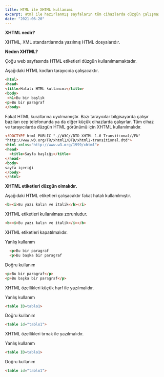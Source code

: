 ```yaml
---
title: HTML ile XHTML kullanımı
excerpt: Html ile hazırlanmış sayfaların tüm cihazlarda düzgün çalışması için geliştirilmiş olan XHTML hakkında bilgi verdikten sonra HTML ile XHTML arasındaki farkları açıkladım.
date: "2021-06-20"
---
```


<b>XHTML nedir?</b>

XHTML, XML standartlarında yazılmış HTML dosyalarıdır.

<b>Neden XHTML?</b>

Çoğu web sayfasında HTML etiketleri düzgün kullanılmamaktadır.

Aşağıdaki HTML kodları tarayıcıda çalışacaktır.

``` html
<html>
<head>
<title>Hatalı HTML kullanımı</title>
<body>
 <h1>Bu bir başlık
<p>Bu bir paragraf
</body>
```

Fakat HTML kurallarına uyulmamıştır. Bazı tarayıcılar bilgisayarda çalışır bazıları cep telefonunda ya da diğer küçük cihazlarda çalışırlar. Tüm cihaz ve tarayıcılarda düzgün HTML görünümü için XHTML kullanılmalıdır.

``` html
<!DOCTYPE html PUBLIC "-//W3C//DTD XHTML 1.0 Transitional//EN"
"http://www.w3.org/TR/xhtml1/DTD/xhtml1-transitional.dtd">
<html xmlns="http://www.w3.org/1999/xhtml">
<head>
  <title>Sayfa başlığı</title>
</head>
<body>
sayfa içeriği
</body>
</html>
```


<b>XHTML etiketleri düzgün olmalıdır.</b>

Aşağıdaki HTML etiketleri çalışacaktır fakat hatalı kullanılmıştır.

``` html
<b><i>Bu yazı kalın ve italik</b></i>
```

XHTML etiketleri kullanılması zorunludur.

``` html
<b><i>Bu yazı kalın ve italik</i></b>
```

XHTML etiketleri kapatılmalıdır.

Yanlış kullanım

``` html
  <p>Bu bir paragraf
  <p>Bu başka bir paragraf
```
Doğru kullanım

``` html
<p>Bu bir paragraf</p>
<p>Bu başka bir paragraf</p>
```

XHTML özellikleri küçük harf ile yazılmalıdır.

Yanlış kullanım

``` html
<table ID=tablo1>
```
Doğru kullanım

``` html
<table id="tablo1">
```
XHTML özellikleri tırnak ile yazılmalıdır.

Yanlış kullanım

``` html
<table ID=tablo1>
```
Doğru kullanım

``` html
<table id="tablo1">
```
